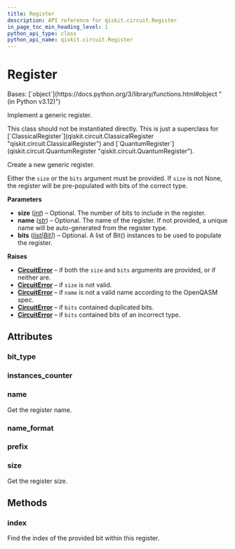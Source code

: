 ```yaml
---
title: Register
description: API reference for qiskit.circuit.Register
in_page_toc_min_heading_level: 1
python_api_type: class
python_api_name: qiskit.circuit.Register
---
```


# Register

<Class id="qiskit.circuit.Register" isDedicatedPage={true} github="https://github.com/qiskit/qiskit/tree/stable/0.45/qiskit/circuit/register.py" signature="qiskit.circuit.Register(size=None, name=None, bits=None)">
  Bases: [`object`](https://docs.python.org/3/library/functions.html#object "(in Python v3.12)")

  Implement a generic register.

  <Admonition title="Note" type="note">
    This class should not be instantiated directly. This is just a superclass for [`ClassicalRegister`](qiskit.circuit.ClassicalRegister "qiskit.circuit.ClassicalRegister") and [`QuantumRegister`](qiskit.circuit.QuantumRegister "qiskit.circuit.QuantumRegister").
  </Admonition>

  Create a new generic register.

  Either the `size` or the `bits` argument must be provided. If `size` is not None, the register will be pre-populated with bits of the correct type.

  **Parameters**

  *   **size** ([*int*](https://docs.python.org/3/library/functions.html#int "(in Python v3.12)")) – Optional. The number of bits to include in the register.
  *   **name** ([*str*](https://docs.python.org/3/library/stdtypes.html#str "(in Python v3.12)")) – Optional. The name of the register. If not provided, a unique name will be auto-generated from the register type.
  *   **bits** ([*list*](https://docs.python.org/3/library/stdtypes.html#list "(in Python v3.12)")*\[*[*Bit*](qiskit.circuit.Bit "qiskit.circuit.Bit")*]*) – Optional. A list of Bit() instances to be used to populate the register.

  **Raises**

  *   [**CircuitError**](circuit#qiskit.circuit.CircuitError "qiskit.circuit.CircuitError") – if both the `size` and `bits` arguments are provided, or if neither are.
  *   [**CircuitError**](circuit#qiskit.circuit.CircuitError "qiskit.circuit.CircuitError") – if `size` is not valid.
  *   [**CircuitError**](circuit#qiskit.circuit.CircuitError "qiskit.circuit.CircuitError") – if `name` is not a valid name according to the OpenQASM spec.
  *   [**CircuitError**](circuit#qiskit.circuit.CircuitError "qiskit.circuit.CircuitError") – if `bits` contained duplicated bits.
  *   [**CircuitError**](circuit#qiskit.circuit.CircuitError "qiskit.circuit.CircuitError") – if `bits` contained bits of an incorrect type.

  ## Attributes

  ### bit\_type

  <Attribute id="qiskit.circuit.Register.bit_type" attributeValue="None" />

  ### instances\_counter

  <Attribute id="qiskit.circuit.Register.instances_counter" attributeValue="count(0)" />

  ### name

  <Attribute id="qiskit.circuit.Register.name">
    Get the register name.
  </Attribute>

  ### name\_format

  <Attribute id="qiskit.circuit.Register.name_format" attributeValue="re.compile('[a-z][a-zA-Z0-9_]*')" />

  ### prefix

  <Attribute id="qiskit.circuit.Register.prefix" attributeValue="'reg'" />

  ### size

  <Attribute id="qiskit.circuit.Register.size">
    Get the register size.
  </Attribute>

  ## Methods

  ### index

  <Function id="qiskit.circuit.Register.index" signature="index(bit)">
    Find the index of the provided bit within this register.
  </Function>
</Class>

